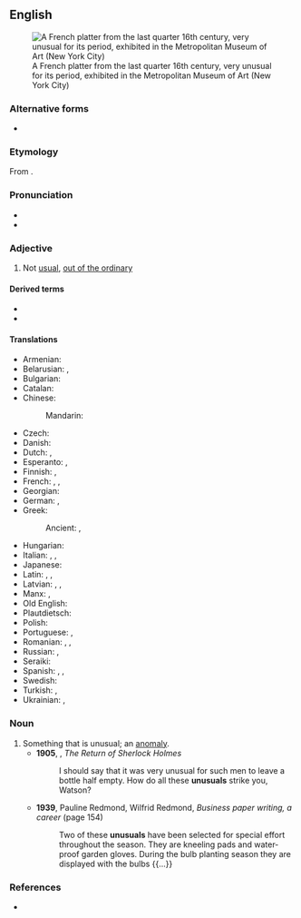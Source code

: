 ==English==
[[File:Platter MET DT574 (cropped).jpg|thumb|A French platter from the last quarter 16th century, very unusual for its period, exhibited in the Metropolitan Museum of Art (New York City)]]

===Alternative forms===
* {{alter|en|unusuall||obsolete}}

===Etymology===
From {{af|en|un-|usual}}.

===Pronunciation===
* {{IPA|en|/ʌnˈjuːʒuəl/|/ʌnˈjuːʒəl/}}
* {{audio|en|en-us-unusual.ogg|Audio (US)}}

===Adjective===
{{en-adj}}

# Not [[usual]], [[out of the ordinary]]
#: {{ux|en|Every once in a while, though, Idol comes across an '''unusual''' talent who just blows everyone away.}}
#: {{ux|en|It’s definitely not '''unusual''' for a couple to meet through friends or be set up on a date.}}
#: {{ux|en|His behavior was '''unusual''' in that it was considered childish for a man of his age.}}
#: {{ux|en|I’ve had no problem with female docs. I’ve had some – how should I say it – '''unusual''' experiences with a couple of male ones. And I have heard from girlfriends about their '''unusual''' experiences as well.}}
#: {{syn|en|uncommon|rare|extraordinary|remarkable|Thesaurus:strange}}
#: {{ant|en|normal|usual|common|ordinary}}

====Derived terms====
* {{l|en|unusually}}
* {{l|en|unusualness}}

====Translations====
{{trans-top|not usual}}
* Armenian: {{t|hy|արտասովոր}}
* Belarusian: {{t|be|нязвы́чны}}, {{t|be|нязвы́клы}}
* Bulgarian: {{t+|bg|необикновен}}
* Catalan: {{t+|ca|inusual}}
* Chinese:
*: Mandarin: {{t+|cmn|稀有|tr=xīyǒu}}
* Czech: {{t+|cs|neobvyklý|m}}
* Danish: {{t|da|usædvanlig}}
* Dutch: {{t+|nl|ongebruikelijk}}, {{t+|nl|ongewoon}}
* Esperanto: {{t|eo|nekutima}}, {{t|eo|neordinara}}
* Finnish: {{t+|fi|erikoinen}}, {{t+|fi|epätavallinen}}
* French: {{t+|fr|inhabituel}}, {{t+|fr|insolite}}, {{t+|fr|inusuel}}
* Georgian: {{t|ka|უჩვეულო}}
* German: {{t+|de|ungewöhnlich}}, {{t+|de|unüblich}}
* Greek:
*: Ancient: {{t|grc|ἀήθης}}, {{t|grc|ἄτοπος}}
{{trans-mid}}
* Hungarian: {{t+|hu|szokatlan}}
* Italian: {{t+|it|insolito}}, {{t+|it|particolare}}, {{t+|it|inusuale}}
* Japanese: {{t+|ja|珍しい|tr=めずらしい, mezurashii|sc=Jpan}}
* Latin: {{t|la|ēnormis}}, {{t|la|insuētus}}, {{t|la|insolens}}
* Latvian: {{t|lv|neparasts}}, {{t|lv|svešāds}}, {{t|lv|savāds}}
* Manx: {{t|gv|neuoayllagh}}, {{t|gv|neuchadjin}}
* Old English: {{t|ang|unġewunelīċ}}
* Plautdietsch: {{t|pdt|besonda}}
* Polish: {{t+|pl|niezwykły}}
* Portuguese: {{t+|pt|inesperado}}, {{t|pt|inusual}}
* Romanian: {{t+|ro|ciudat}}, {{t+|ro|insolit}}, {{t+|ro|neobișnuit}}
* Russian: {{t+|ru|необы́чный}}, {{t+|ru|необыкнове́нный}}
* Seraiki: {{t|skr|اَݨہووݨاں|tr=aṇhovaṇā}}
* Spanish: {{t+|es|inusual}}, {{t+|es|inusitado}}, {{t+|es|desusado}}
* Swedish: {{t+|sv|ovanlig}}
* Turkish: {{t+|tr|alışılmadık}}, {{t+|tr|olağandışı}}
* Ukrainian: {{t|uk|незви́чний}}, {{t|uk|незвича́йний}}
{{trans-bottom}}

===Noun===
{{en-noun}}

# Something that is unusual; an [[anomaly]].
#* '''1905''', {{w|Arthur Conan Doyle}}, ''The Return of Sherlock Holmes''
#*: I should say that it was very unusual for such men to leave a bottle half empty. How do all these '''unusuals''' strike you, Watson?
#* '''1939''', Pauline Redmond, Wilfrid Redmond, ''Business paper writing, a career'' (page 154)
#*: Two of these '''unusuals''' have been selected for special effort throughout the season. They are kneeling pads and water-proof garden gloves. During the bulb planting season they are displayed with the bulbs {{...}}

===References===
* {{R:OneLook}}